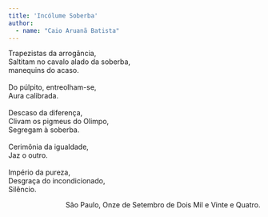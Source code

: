 ```yaml
---
title: 'Incólume Soberba'
author: 
  - name: "Caio Aruanã Batista"
---
```


| Trapezistas da arrogância, 
| Saltitam no cavalo alado da soberba,
| manequins do acaso.
| 
| Do púlpito, entreolham-se,
| Aura calibrada. 
| 
| Descaso da diferença,
| Clivam os pigmeus do Olimpo, 
| Segregam à soberba.
| 
| Cerimônia da igualdade, 
| Jaz o outro.
| 
| Império da pureza, 
| Desgraça do incondicionado, 
| Silêncio.

<p style="text-align:right">
São Paulo, Onze de Setembro de Dois Mil e Vinte e Quatro.
</p>

<a href="https://instagram.com/Batista.caioaruana"><i class="bi bi-instagram"></i></a>
